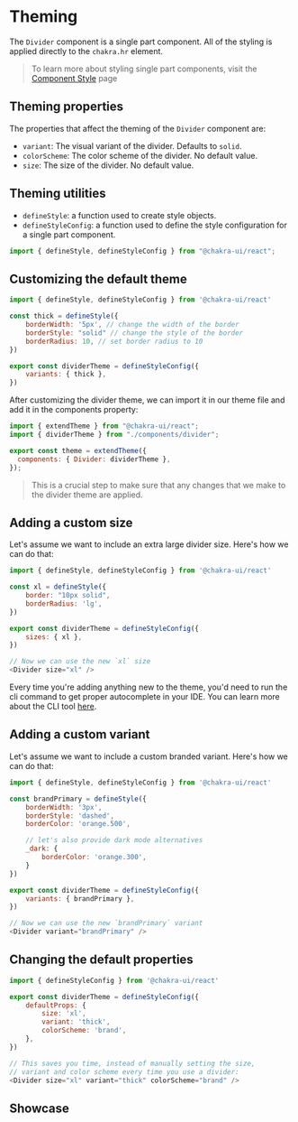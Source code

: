 # Theming

The `Divider` component is a single part component. All of the styling is
applied directly to the `chakra.hr` element.

> To learn more about styling single part components, visit the
> [Component Style](/docs/styled-system/component-style#styling-single-part-components)
> page

## Theming properties

The properties that affect the theming of the `Divider` component are:

- `variant`: The visual variant of the divider. Defaults to `solid`.
- `colorScheme`: The color scheme of the divider. No default value.
- `size`: The size of the divider. No default value.

## Theming utilities

- `defineStyle`: a function used to create style objects.
- `defineStyleConfig`: a function used to define the style configuration for a
  single part component.

```js
import { defineStyle, defineStyleConfig } from "@chakra-ui/react";
```

## Customizing the default theme

```js
import { defineStyle, defineStyleConfig } from '@chakra-ui/react'

const thick = defineStyle({
    borderWidth: '5px', // change the width of the border
    borderStyle: "solid" // change the style of the border
    borderRadius: 10, // set border radius to 10
})

export const dividerTheme = defineStyleConfig({
    variants: { thick },
})
```

After customizing the divider theme, we can import it in our theme file and add
it in the components property:

```js
import { extendTheme } from "@chakra-ui/react";
import { dividerTheme } from "./components/divider";

export const theme = extendTheme({
  components: { Divider: dividerTheme },
});
```

> This is a crucial step to make sure that any changes that we make to the
> divider theme are applied.

## Adding a custom size

Let's assume we want to include an extra large divider size. Here's how we can
do that:

```js
import { defineStyle, defineStyleConfig } from '@chakra-ui/react'

const xl = defineStyle({
    border: "10px solid",
    borderRadius: 'lg',
})

export const dividerTheme = defineStyleConfig({
    sizes: { xl },
})

// Now we can use the new `xl` size
<Divider size="xl" />
```

Every time you're adding anything new to the theme, you'd need to run the cli
command to get proper autocomplete in your IDE. You can learn more about the CLI
tool [here](/docs/styled-system/cli).

## Adding a custom variant

Let's assume we want to include a custom branded variant. Here's how we can do
that:

```js
import { defineStyle, defineStyleConfig } from '@chakra-ui/react'

const brandPrimary = defineStyle({
    borderWidth: '3px',
    borderStyle: 'dashed',
    borderColor: 'orange.500',

    // let's also provide dark mode alternatives
    _dark: {
        borderColor: 'orange.300',
    }
})

export const dividerTheme = defineStyleConfig({
    variants: { brandPrimary },
})

// Now we can use the new `brandPrimary` variant
<Divider variant="brandPrimary" />
```

## Changing the default properties

```js
import { defineStyleConfig } from '@chakra-ui/react'

export const dividerTheme = defineStyleConfig({
    defaultProps: {
        size: 'xl',
        variant: 'thick',
        colorScheme: 'brand',
    },
})

// This saves you time, instead of manually setting the size,
// variant and color scheme every time you use a divider:
<Divider size="xl" variant="thick" colorScheme="brand" />
```

## Showcase


<Showcase />
